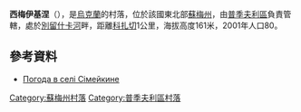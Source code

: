 {{coord|51|27|21|N|34|9|43|E|scale:100000|display=title}}

'''西梅伊基涅'''（{{lang-uk|Сімейкине}}），是[[烏克蘭|烏克蘭]]的村落，位於該國東北部[[蘇梅州|蘇梅州]]，由[[普季夫利區|普季夫利區]]負責管轄，處於[[別留什卡河|別留什卡河]]畔，距離[[科扎切_(普季夫利區)|科扎切]]1公里，海拔高度161米，2001年人口80。

==參考資料==
* [http://weather.in.ua/ua/symskaja/23919 Погода в селі Сімейкине] {{Wayback|url=http://weather.in.ua/ua/symskaja/23919 |date=20160305215745 }}

{{DEFAULTSORT:Сімейкине}}
[[Category:蘇梅州村落|Category:蘇梅州村落]]
[[Category:普季夫利區村落|Category:普季夫利區村落]]


{{Sumy-geo-stub}}